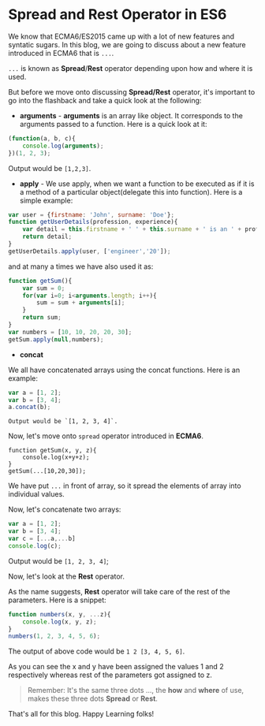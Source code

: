 # Spread and Rest Operator in ES6

We know that ECMA6/ES2015 came up with a lot of new features and syntatic sugars. In this blog, we are going to discuss about a new feature introduced in ECMA6 that is `...`.

`...` is known as **Spread**/**Rest** operator depending upon how and where it is used.

But before we move onto discussing **Spread/Rest** operator, it's important to go into the flashback and take a quick look at the following:

* **arguments** -  **arguments** is an array like object. It corresponds to the arguments passed to a function. Here is a quick look at it:
```Javascript
(function(a, b, c){
    console.log(arguments);
})(1, 2, 3);
```

Output would be `[1,2,3]`.

* **apply** - We use apply, when we want a function to be executed as if it is a method of a particular object(delegate this into function). Here is a simple example:

```Javascript
var user = {firstname: 'John', surname: 'Doe'};
function getUserDetails(profession, experience){
    var detail = this.firstname + ' ' + this.surname + ' is an ' + profession + ' with ' + experience + ' years of experience.'
    return detail;
}
getUserDetails.apply(user, ['engineer','20']);
```
and at many a times we have also used it as:
```Javascript
function getSum(){
    var sum = 0;
    for(var i=0; i<arguments.length; i++){
        sum = sum + arguments[i];
    }
    return sum;
}
var numbers = [10, 10, 20, 20, 30];
getSum.apply(null,numbers);
```

* **concat**

We all have concatenated arrays using the concat functions. Here is an example:
```Javascript
var a = [1, 2];
var b = [3, 4];
a.concat(b);
```

    Output would be `[1, 2, 3, 4]`.

Now, let's move onto `spread` operator introduced in **ECMA6**.
```Javacript
function getSum(x, y, z){
    console.log(x+y+z);
}
getSum(...[10,20,30]);
```

We have put `...` in front of array, so it spread the elements of array into individual values.

Now, let's concatenate two arrays:
```Javascript
var a = [1, 2];
var b = [3, 4];
var c = [...a,...b]
console.log(c);
```

Output would be `[1, 2, 3, 4]`;

Now, let's look at the **Rest** operator.

As the name suggests, **Rest** operator will take care of the rest of the parameters. Here is a snippet:
```Javascript
function numbers(x, y, ...z){
    console.log(x, y, z);
}
numbers(1, 2, 3, 4, 5, 6);
```

The output of above code would be `1 2 [3, 4, 5, 6]`.

As you can see the x and y have been assigned the values 1 and 2 respectively whereas rest of the parameters got assigned to z.

> Remember: It's the same three dots ..., the **how** and **where** of use, makes these three dots **Spread** or **Rest**.

That's all for this blog. Happy Learning folks!